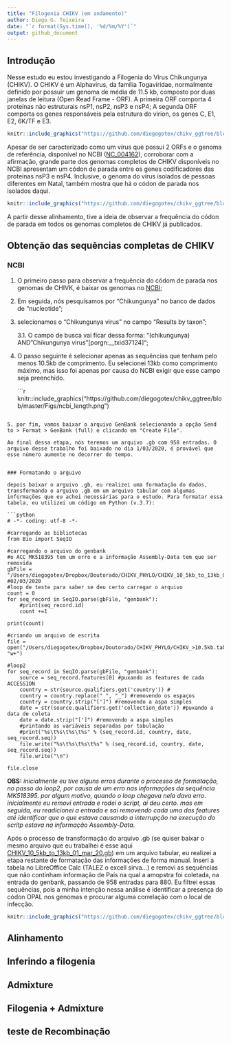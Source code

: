 ---
title: "Filogenia CHIKV (em andamento)"
author: Diego G. Teixeira
date: "`r format(Sys.time(), '%d/%m/%Y')`"
output: github_document
---

## Introdução

Nesse estudo eu estou investigando a Filogenia do Vírus Chikungunya (CHIKV). O CHIKV é um Alphavirus, da família Togaviridae, normalmente definido por possuir um genoma de média de 11.5 kb, composto por duas janelas de leitura (Open Read Frame - ORF). A primeira ORF comporta 4 proteínas não estruturais nsP1, nsP2, nsP3 e nsP4; A segunda ORF comporta os genes responsáveis pela estrutura do virion, os genes C, E1, E2, 6K/TF e E3.

```{r, out.width='90%', fig.align='center', fig.cap="Estrutura genômica do CHIKV",message=FALSE, warning=FALSE, echo=F}

knitr::include_graphics("https://github.com/diegogotex/chikv_ggtree/blob/master/Figs/Fig_genoma.png")

```

Apesar de ser caracterizado como um vírus que possui 2 ORFs e o genoma de referência, disponível no NCBI ([NC_004162](https://www.ncbi.nlm.nih.gov/nuccore/NC_004162.2)), corroborar com a afirmação, grande parte dos genomas completos de CHIKV disponíveis no NCBI apresentam um códon de parada entre os genes codificadores das proteínas nsP3 e nsP4. Inclusive, o genoma do vírus isolados de pessoas diferentes em Natal, também mostra que há o códon de parada nos isolados daqui.

```{r, out.width='90%', fig.align='center', fig.cap="Códon de parada (destacado pela linha horizontal vermelha) em 3 isolados do Brasil",message=FALSE, warning=FALSE, echo=F}

knitr::include_graphics("https://github.com/diegogotex/chikv_ggtree/blob/master/Figs/opal_genome.png")

```

A partir desse alinhamento, tive a ideia de observar a frequência do códon de parada em todos os genomas completos de CHIKV já publicados. 

## Obtenção das sequências completas de CHIKV

### NCBI

1. O primeiro passo para observar a frequência do códom de parada nos genomas de CHIVK, é baixar os genomas no [NCBI](https://www.ncbi.nlm.nih.gov/); 
2. Em seguida, nós pesquisamos por "Chikungunya" no banco de dados de "nucleotide";
3. selecionamos o "Chikungunya virus" no campo "Results by taxon"; 

    3.1. O campo de busca vai ficar dessa forma: "(chikungunya) AND "Chikungunya virus"[porgn:__txid37124]";
4. O passo seguinte é selecionar apenas as sequências que tenham pelo menos 10.5kb de comprimento. Eu selecionei 13kb como comprimento máximo, mas isso foi apenas por causa do NCBI exigir que esse campo seja preenchido. 

    ```{r, out.width='90%', fig.align='center', fig.cap= "",message=FALSE, warning=FALSE, echo=F}

knitr::include_graphics("https://github.com/diegogotex/chikv_ggtree/blob/master/Figs/ncbi_length.png")

```

5. por fim, vamos baixar o arquivo GenBank selecionando a opção Send to > Format > GenBank (full) e clicando em "Create File".

Ao final dessa etapa, nós teremos um arquivo .gb com 958 entradas. O arquivo desse trabalho foi baixado no dia 1/03/2020, é provável que esse número aumente no decorrer do tempo. 


### Formatando o arguivo

depois baixar o arguivo .gb, eu realizei uma formatação do dados, transformando o arguivo .gb em um arquivo tabular com algumas informações que eu achei necessárias para o estudo. Para formatar essa tabela, eu utilizei um código em Python (v.3.7):

```python
# -*- coding: utf-8 -*-

#carregando as bibliotecas
from Bio import SeqIO

#carregando o arquivo do genbank
#o ACC MK518395 tem um erro e a informação Assembly-Data tem que ser removida 
gbFile = "/Users/diegogotex/Dropbox/Doutorado/CHIKV_PHYLO/CHIKV_10_5kb_to_13kb_01_mar_20.gb"
#02/03/2020
#loop de teste para saber se deu certo carregar o arquivo
count = 0
for seq_record in SeqIO.parse(gbFile, "genbank"):
    #print(seq_record.id)
    count +=1
    
print(count)

#criando um arquivo de escrita
file = open("/Users/diegogotex/Dropbox/Doutorado/CHIKV_PHYLO/CHIKV_>10.5kb.tab", "w+")

#loop2 
for seq_record in SeqIO.parse(gbFile, "genbank"): 
    source = seq_record.features[0] #puxando as features de cada ACCESSION
    country = str(source.qualifiers.get('country')) #
    country = country.replace(" ", "_") #removendo os espaços
    country = country.strip("[']") #removendo a aspa simples
    date = str(source.qualifiers.get('collection_date')) #puxando a data de coleta
    date = date.strip("[']") #removendo a aspa simples
    #printando as variáveis separadas por tabulação
    #print("%s\t%s\t%s\t%s" % (seq_record.id, country, date, seq_record.seq))
    file.write("%s\t%s\t%s\t%s" % (seq_record.id, country, date, seq_record.seq))
    file.write("\n")
    
file.close

```
**OBS:** _inicialmente eu tive alguns erros durante o processo de formatação, no passo do loop2, por causa de um erro nas informações da sequência MK518395. por algum motivo, quando o loop chegava nela dava erro. inicialmente eu removi entrada e rodei o script, aí deu certo. mas em seguida, eu readicionei a entrada e saí removendo cada uma das features até identificar que o que estava causando a interrupção na execução do scritp estava na informação Assembly-Data._

Após o processo de transformação do arquivo .gb (se quiser baixar o mesmo arquivo que eu trabalhei é esse aqui [CHIKV_10_5kb_to_13kb_01_mar_20.gb](https://github.com/diegogotex/chikv_ggtree/blob/master/files/CHIKV_10_5kb_to_13kb_01_mar_20.gb)) em um arquivo tabular, eu realizei a etapa restante de formatação das informações de forma manual. Inseri a tabela no LibreOffice Calc (TALEZ o excell sirva...) e removi as sequências que não continham informação de País na qual a amopstra foi coletada, na entrada do genbank, passando de 958 entradas para 880. Eu filtrei essas sequências, pois a minha intenção nessa análise é identificar a presença do códon OPAL nos genomas e procurar alguma correlação com o local de infecção.

```{r, out.width='90%', fig.align='center', fig.cap= "",message=FALSE, warning=FALSE, echo=F}

knitr::include_graphics("https://github.com/diegogotex/chikv_ggtree/blob/master/Figs/tab_file.png")

```





## Alinhamento

## Inferindo a filogenia

## Admixture

## Filogenia + Admixture

## teste de Recombinação










